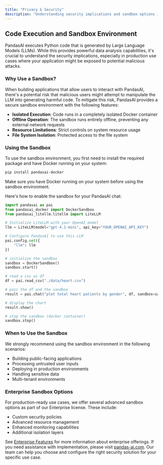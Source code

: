 ```yaml
---
title: "Privacy & Security"
description: "Understanding security implications and sandbox options in PandasAI"
---
```


## Code Execution and Sandbox Environment

PandasAI executes Python code that is generated by Large Language Models (LLMs). While this provides powerful data analysis capabilities, it's crucial to understand the security implications, especially in production use cases where your application might be exposed to potential malicious attacks.

### Why Use a Sandbox?

When building applications that allow users to interact with PandasAI, there's a potential risk that malicious users might attempt to manipulate the LLM into generating harmful code. To mitigate this risk, PandasAI provides a secure sandbox environment with the following features:

- **Isolated Execution**: Code runs in a completely isolated Docker container
- **Offline Operation**: The sandbox runs entirely offline, preventing any external network requests
- **Resource Limitations**: Strict controls on system resource usage
- **File System Isolation**: Protected access to the file system

### Using the Sandbox

To use the sandbox environment, you first need to install the required package and have Docker running on your system:

```bash
pip install pandasai-docker
```

<Note title="Sandbox Requirements">
  Make sure you have Docker running on your system before using the sandbox
  environment.
</Note>

Here's how to enable the sandbox for your PandasAI chat:

```python
import pandasai as pai
from pandasai_docker import DockerSandbox
from pandasai_litellm.litellm import LiteLLM

# Initialize LiteLLM with your OpenAI model
llm = LiteLLM(model="gpt-4.1-mini", api_key="YOUR_OPENAI_API_KEY")

# Configure PandasAI to use this LLM
pai.config.set({
    "llm": llm
})

# initialize the sandbox
sandbox = DockerSandbox()
sandbox.start()

# read a csv as df
df = pai.read_csv("./data/heart.csv")

# pass the df and the sandbox
result = pai.chat("plot total heart patients by gender", df, sandbox=sandbox)

# display the chart
result.show()

# stop the sandbox (docker container)
sandbox.stop()
```

### When to Use the Sandbox

We strongly recommend using the sandbox environment in the following scenarios:

- Building public-facing applications
- Processing untrusted user inputs
- Deploying in production environments
- Handling sensitive data
- Multi-tenant environments

### Enterprise Sandbox Options

For production-ready use cases, we offer several advanced sandbox options as part of our Enterprise license. These include:

- Custom security policies
- Advanced resource management
- Enhanced monitoring capabilities
- Additional isolation layers

See [Enterprise Features](/v3/enterprise-features) for more information about enterprise offerings. If you need assistance with implementation, please visit [pandas-ai.com](https://pandas-ai.com/). Our team can help you choose and configure the right security solution for your specific use case.
